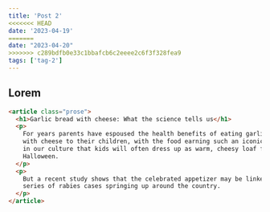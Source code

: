 ```yaml
---
title: 'Post 2'
<<<<<<< HEAD
date: '2023-04-19'
=======
date: "2023-04-20"
>>>>>>> c289bdfb0e33c1bbafcb6c2eeee2c6f3f328fea9
tags: ['tag-2']
---
```


## Lorem

```html
<article class="prose">
  <h1>Garlic bread with cheese: What the science tells us</h1>
  <p>
    For years parents have espoused the health benefits of eating garlic bread
    with cheese to their children, with the food earning such an iconic status
    in our culture that kids will often dress up as warm, cheesy loaf for
    Halloween.
  </p>
  <p>
    But a recent study shows that the celebrated appetizer may be linked to a
    series of rabies cases springing up around the country.
  </p>
</article>
```
